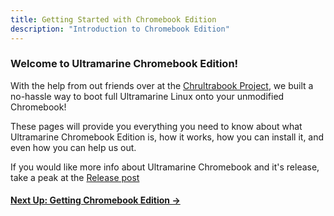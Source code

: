 ```yaml
---
title: Getting Started with Chromebook Edition
description: "Introduction to Chromebook Edition"
---
```



### Welcome to Ultramarine Chromebook Edition!

With the help from out friends over at the [Chrultrabook Project](https://docs.chrultrabook.com/), we built a no-hassle way to boot full Ultramarine Linux onto your unmodified Chromebook!

These pages will provide you everything you need to know about what Ultramarine Chromebook Edition is, how it works, how you can install it, and even how you can help us out.

If you would like more info about Ultramarine Chromebook and it's release, take a peak at the [Release post](https://blog.fyralabs.com/ultramarine-chromebook-edition-is-here)

#### [Next Up: Getting Chromebook Edition →](getting)
